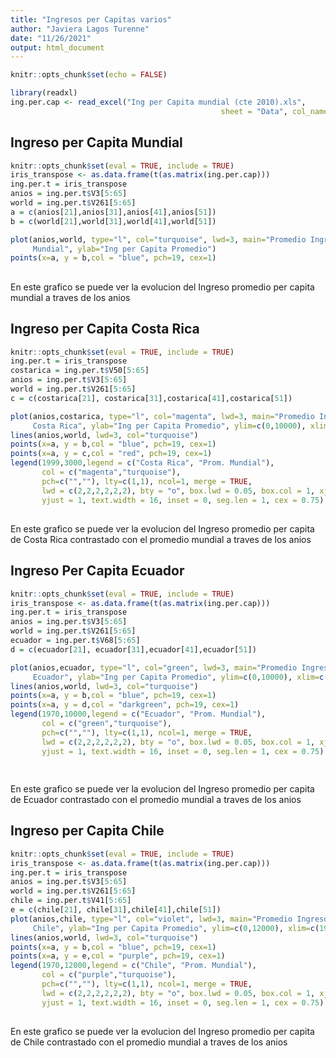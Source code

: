 ---
title: "Ingresos per Capitas varios"
author: "Javiera Lagos Turenne"
date: "11/26/2021"
output: html_document
---

```{r setup, include=FALSE}
knitr::opts_chunk$set(echo = FALSE)
```

```{r cars, include=FALSE, results='hide'}
library(readxl)
ing.per.cap <- read_excel("Ing per Capita mundial (cte 2010).xls", 
                                               sheet = "Data", col_names = FALSE,skip = 1)
```
## Ingreso per Capita Mundial

```{r pressure, echo=FALSE, results='hide'}

knitr::opts_chunk$set(eval = TRUE, include = TRUE)
iris_transpose <- as.data.frame(t(as.matrix(ing.per.cap)))
ing.per.t = iris_transpose
anios = ing.per.t$V3[5:65]
world = ing.per.t$V261[5:65]
a = c(anios[21],anios[31],anios[41],anios[51])
b = c(world[21],world[31],world[41],world[51])

plot(anios,world, type="l", col="turquoise", lwd=3, main="Promedio Ingreso per Capita
     Mundial", ylab="Ing per Capita Promedio")
points(x=a, y = b,col = "blue", pch=19, cex=1)

```

##
En este grafico se puede ver la evolucion del Ingreso promedio per capita mundial 
a traves de los anios

## Ingreso per Capita Costa Rica
```{r press, echo=FALSE, results='hide'}

knitr::opts_chunk$set(eval = TRUE, include = TRUE)
ing.per.t = iris_transpose
costarica = ing.per.t$V50[5:65]
anios = ing.per.t$V3[5:65]
world = ing.per.t$V261[5:65]
c = c(costarica[21], costarica[31],costarica[41],costarica[51])

plot(anios,costarica, type="l", col="magenta", lwd=3, main="Promedio Ingreso per Capita
     Costa Rica", ylab="Ing per Capita Promedio", ylim=c(0,10000), xlim=c(1970,2020))
lines(anios,world, lwd=3, col="turquoise")
points(x=a, y = b,col = "blue", pch=19, cex=1)
points(x=a, y = c,col = "red", pch=19, cex=1)
legend(1999,3000,legend = c("Costa Rica", "Prom. Mundial"),
       col = c("magenta","turquoise"),
       pch=c("",""), lty=c(1,1), ncol=1, merge = TRUE,
       lwd = c(2,2,2,2,2,2), bty = "o", box.lwd = 0.05, box.col = 1, xjust = 0, 
       yjust = 1, text.width = 16, inset = 0, seg.len = 1, cex = 0.75)
```


##
En este grafico se puede ver la evolucion del Ingreso promedio per capita de Costa 
Rica contrastado con el promedio mundial
a traves de los anios

## Ingreso Per Capita Ecuador

```{r pres, echo=FALSE, results='hide'}

knitr::opts_chunk$set(eval = TRUE, include = TRUE)
iris_transpose <- as.data.frame(t(as.matrix(ing.per.cap)))
ing.per.t = iris_transpose
anios = ing.per.t$V3[5:65]
world = ing.per.t$V261[5:65]
ecuador = ing.per.t$V68[5:65]
d = c(ecuador[21], ecuador[31],ecuador[41],ecuador[51])

plot(anios,ecuador, type="l", col="green", lwd=3, main="Promedio Ingreso per Capita
     Ecuador", ylab="Ing per Capita Promedio", ylim=c(0,10000), xlim=c(1970,2020))
lines(anios,world, lwd=3, col="turquoise")
points(x=a, y = b,col = "blue", pch=19, cex=1)
points(x=a, y = d,col = "darkgreen", pch=19, cex=1)
legend(1970,10000,legend = c("Ecuador", "Prom. Mundial"),
       col = c("green","turquoise"),
       pch=c("",""), lty=c(1,1), ncol=1, merge = TRUE,
       lwd = c(2,2,2,2,2,2), bty = "o", box.lwd = 0.05, box.col = 1, xjust = 0, 
       yjust = 1, text.width = 16, inset = 0, seg.len = 1, cex = 0.75)



```

##
En este grafico se puede ver la evolucion del Ingreso promedio per capita de 
Ecuador contrastado con el promedio mundial
a traves de los anios

## Ingreso per Capita Chile
```{r pre, echo=FALSE, results='hide'}

knitr::opts_chunk$set(eval = TRUE, include = TRUE)
iris_transpose <- as.data.frame(t(as.matrix(ing.per.cap)))
ing.per.t = iris_transpose
anios = ing.per.t$V3[5:65]
world = ing.per.t$V261[5:65]
chile = ing.per.t$V41[5:65]
e = c(chile[21], chile[31],chile[41],chile[51])
plot(anios,chile, type="l", col="violet", lwd=3, main="Promedio Ingreso per Capita
     Chile", ylab="Ing per Capita Promedio", ylim=c(0,12000), xlim=c(1970,2020))
lines(anios,world, lwd=3, col="turquoise")
points(x=a, y = b,col = "blue", pch=19, cex=1)
points(x=a, y = e,col = "purple", pch=19, cex=1)
legend(1970,12000,legend = c("Chile", "Prom. Mundial"),
       col = c("purple","turquoise"),
       pch=c("",""), lty=c(1,1), ncol=1, merge = TRUE,
       lwd = c(2,2,2,2,2,2), bty = "o", box.lwd = 0.05, box.col = 1, xjust = 0, 
       yjust = 1, text.width = 16, inset = 0, seg.len = 1, cex = 0.75)


```

##
En este grafico se puede ver la evolucion del Ingreso promedio per capita de 
Chile contrastado con el promedio mundial
a traves de los anios